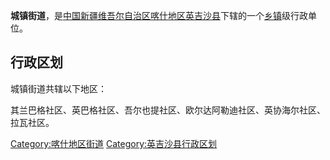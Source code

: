 {{中国乡级行政区
| 行政区全称 = 城镇街道
| 景观照片文件名 =
| 景观照片描述 =
| 汉语拼音 =
| 通用拼音 =
| 注音符號 =
| 其它标音类型1 =
| 其它标音1 =
| 其它标音类型2 =
| 其它标音2 =
| 其它语言类型1 =
| 其它语言地名1 =
| 其它语言类型2 =
| 其它语言地名2 =
| 上级行政区 = [[新疆维吾尔自治区|新疆维吾尔自治区]][[喀什地区|喀什地区]][[英吉沙县|英吉沙县]]
| 行政区类别 = [[街道|街道]]
| 行政区划代码 =
| 地理坐标 =
| 总面积 =
| 户籍人口 =
| 户籍人口年份 =
| 常住人口 =
| 常住人口年份 =
| 人口密度 =
| 行政区划 =
| 官方网站 =
| 政府驻地 =
| 邮政编码 =
| 毗邻行政区 =
| 位置图文件名 =
| 位置图描述 =
}}
'''城镇街道'''，是[[中华人民共和国|中国]][[新疆维吾尔自治区|新疆维吾尔自治区]][[喀什地区|喀什地区]][[英吉沙县|英吉沙县]]下辖的一个[[乡镇|乡镇]]级行政单位。

== 行政区划 ==
城镇街道共辖以下地区：

其兰巴格社区、英巴格社区、吾尔也提社区、欧尔达阿勒迪社区、英协海尔社区、拉瓦社区。

{{新疆维吾尔自治区喀什地区英吉沙县行政区划}}
{{新疆行政区划小作品}}

[[Category:喀什地区街道|Category:喀什地区街道]]
[[Category:英吉沙县行政区划|Category:英吉沙县行政区划]]
